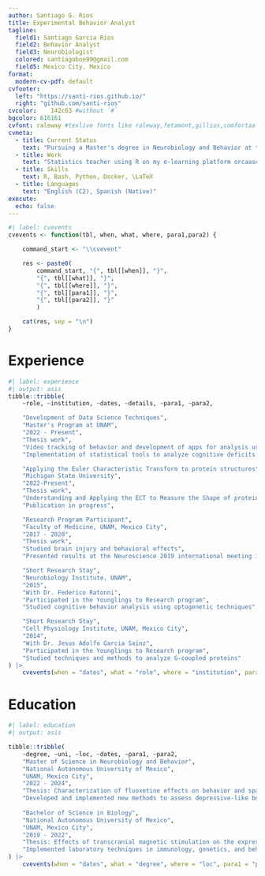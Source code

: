 ```yaml
---
author: Santiago G. Rios
title: Experimental Behavior Analyst
tagline: 
  field1: Santiago Garcia Rios
  field2: Behavior Analyst
  field3: Neurobiologist
  colored: santiagoboo99@gmail.com
  field5: Mexico City, Mexico
format:
  modern-cv-pdf: default
cvfooter:
  left: "https://santi-rios.github.io/"
  right: "github.com/santi-rios"
cvcolor: 	142c63 #without `#`
bgcolor: 616161
cvfont: raleway #texlive fonts like raleway,fetamont,gillius,comfortaa
cvmeta:
  - title: Current Status
    text: "Pursuing a Master's degree in Neurobiology and Behavior at the National Autonomous University of Mexico (UNAM)"
  - title: Work
    text: "Statistics teacher using R on my e-learning platform orcaasesina.com, developed with Moodle"
  - title: Skills
    text: R, Bash, Python, Docker, \LaTeX
  - title: Languages
    text: "English (C2), Spanish (Native)"
execute:
  echo: false
---
```



```r
#| label: cvevents
cvevents <- function(tbl, when, what, where, para1,para2) {

    command_start <- "\\cvevent"

    res <- paste0(
        command_start, "{", tbl[[when]], "}", 
        "{", tbl[[what]], "}",
        "{", tbl[[where]], "}",
        "{", tbl[[para1]], "}",
        "{", tbl[[para2]], "}"
        )

    cat(res, sep = "\n")
}
```


# Experience


```r
#| label: experience
#| output: asis
tibble::tribble(
    ~role, ~institution, ~dates, ~details, ~para1, ~para2,

    "Development of Data Science Techniques", 
    "Master's Program at UNAM", 
    "2022 - Present",
    "Thesis work", 
    "Video tracking of behavior and development of apps for analysis using serverless R", 
    "Implementation of statistical tools to analyze cognitive deficits in mice using R",

    "Applying the Euler Characteristic Transform to protein structures", 
    "Michigan State University", 
    "2022-Present",
    "Thesis work", 
    "Understanding and Applying the ECT to Measure the Shape of protein structures", 
    "Publication in progress",

    "Research Program Participant", 
    "Faculty of Medicine, UNAM, Mexico City", 
    "2017 - 2020", 
    "Thesis work", 
    "Studied brain injury and behavioral effects", 
    "Presented results at the Neuroscience 2019 international meeting in Chicago, Illinois",

    "Short Research Stay", 
    "Neurobiology Institute, UNAM", 
    "2015", 
    "With Dr. Federico Ratonni", 
    "Participated in the Younglings to Research program",
    "Studied cognitive behavior analysis using optogenetic techniques", 

    "Short Research Stay", 
    "Cell Physiology Institute, UNAM, Mexico City", 
    "2014", 
    "With Dr. Jesus Adolfo Garcia Sainz", 
    "Participated in the Younglings to Research program",
    "Studied techniques and methods to analyze G-coupled proteins" 
) |>
    cvevents(when = "dates", what = "role", where = "institution", para1 = "para1", para2 = "para2")
```

# Education

```r
#| label: education
#| output: asis

tibble::tribble(
    ~degree, ~uni, ~loc, ~dates, ~para1, ~para2,
    "Master of Science in Neurobiology and Behavior", 
    "National Autonomous University of Mexico", 
    "UNAM, Mexico City", 
    "2022 - 2024", 
    "Thesis: Characterization of fluoxetine effects on behavior and spatial learning in a mouse model of mild stress", 
    "Developed and implemented new methods to assess depressive-like behavior and cognition using R via WebAssembly in serverless computing",
    
    "Bachelor of Science in Biology", 
    "National Autonomous University of Mexico", 
    "UNAM, Mexico City", 
    "2019 - 2022", 
    "Thesis: Effects of transcranial magnetic stimulation on the expression of cannabinoid receptors in a rat model of brain injury", 
    "Implemented laboratory techniques in immunology, genetics, and behavior"
) |>
    cvevents(when = "dates", what = "degree", where = "loc", para1 = "para1", para2 = "para2")

```


